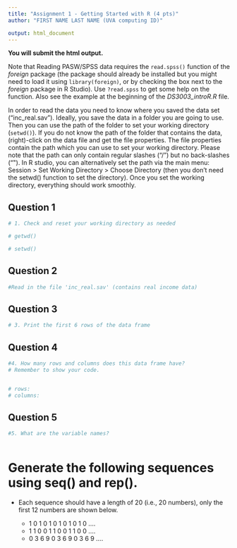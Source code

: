 ```yaml
---
title: "Assignment 1 - Getting Started with R (4 pts)"
author: "FIRST NAME LAST NAME (UVA computing ID)"

output: html_document
---
```


**You will submit the html output.**

Note that Reading PASW/SPSS data requires the `read.spss()` function of the *foreign* package (the package should already be installed but you might need to load it using `library(foreign)`, or by checking the box next to the *foreign* package in R Studio). Use `?read.spss` to get some help on the function. Also see the example at the beginning of the *DS3003_introR.R* file.

In order to read the data you need to know where you saved the data set ("inc_real.sav"). Ideally, you save the data in a folder you are going to use. Then you can use the path of the folder to set your working directory (`setwd()`). If you do not know the path of the folder that contains the data, (right)-click on the data file and get the file properties. The file properties contain the path which you can use to set your working directory. Please note that the path can only contain regular slashes ("/") but no back-slashes ("\"). In R studio, you can alternatively set the path via the main menu: Session > Set Working Directory > Choose Directory (then you don’t need the setwd() function to set the directory). Once you set the working directory, everything should work smoothly.

## Question 1 
```r
# 1. Check and reset your working directory as needed

# getwd()

# setwd()
```



## Question 2 
```r
#Read in the file 'inc_real.sav' (contains real income data)


```



## Question 3
```r
# 3. Print the first 6 rows of the data frame

```



## Question 4
```r
#4. How many rows and columns does this data frame have?
# Remember to show your code.


# rows:
# columns: 
```



## Question 5
```r
#5. What are the variable names?

```


```r

```


# Generate the following sequences using seq() and rep(). 

- Each sequence should have a length of 20 (i.e., 20 numbers), only the first 12 numbers are shown below.

   - 1 0 1 0 1 0 1 0 1 0 1 0 ….
   - 1 1 0 0 1 1 0 0 1 1 0 0 ….
   - 0 3 6 9 0 3 6 9 0 3 6 9 ….

```r

```


